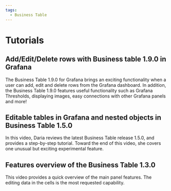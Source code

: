 ```yaml
---
tags:
  - Business Table
---
```



# Tutorials

<Tutorials />

## Add/Edit/Delete rows with Business table 1.9.0 in Grafana

The Business Table 1.9.0 for Grafana brings an exciting functionality when a user can add, edit and delete rows from the Grafana dashboard. In addition, the Business Table 1.9.0 features useful functionality such as Grafana Thresholds, displaying images, easy connections with other Grafana panels and more!

<Youtube
  id="tNa14EULUQo"
  title="Add/Edit/Delete rows with Business table 1.9.0 in Grafana. Work with nested objects."
/>

## Editable tables in Grafana and nested objects in Business Table 1.5.0

In this video, Daria reviews the latest Business Table release 1.5.0, and provides a step-by-step tutorial. Toward the end of this video, she covers one unusual but exciting experimental feature.

<Youtube
  id="wiy6bBJDdb0"
  title="Business Table for Grafana release 1.5.0. Step-by-step tutorial. Introducing nested objects"
/>

## Features overview of the Business Table 1.3.0

This video provides a quick overview of the main panel features. The editing data in the cells is the most requested capability.

<Youtube
  id="kOjt9Bl3VQo"
  title="Business Table panel for Grafana 1.3.0. Overview and tutorial for beginners."
/>
